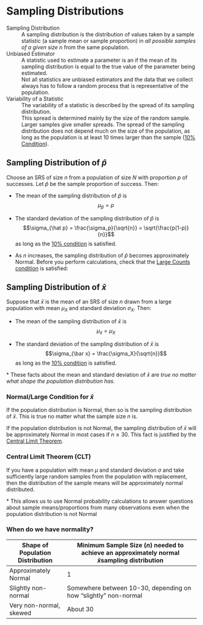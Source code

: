 # Sampling Distributions

Sampling Distribution
: A sampling distribution is the distribution of values taken by a sample statistic (a sample mean or sample proportion) in *all possible samples of a given size $n$* from the same population. 

Unbiased Estimator
: A statistic used to estimate a parameter is an \textbf{unbiased estimator} if the mean of its sampling distribution is equal to the true value of the parameter being estimated.
: Not all statistics are unbiased estimators and the data that we collect always has to follow a random process that is representative of the population.

Variability of a Statistic
: The variability of a statistic is described by the spread of its sampling distribution. 
: This spread is determined mainly by the size of the random sample. Larger samples give smaller spreads. The spread of the sampling distribution does not depend much on the size
of the population, as long as the population is at least 10 times larger than the sample ([10\% Condition](#ten-per-cond)).

## Sampling Distribution of $\hat p$

::: {.highlight}
Choose an SRS of size $n$ from a population of size $N$ with proportion $p$ of successes. Let $\hat p$ be the sample proportion of success. Then:

- The mean of the sampling distribution of $\hat p$ is $$\mu_{\hat p} = p$$

- The standard deviation of the sampling distribution of $\hat p$ is  $$\sigma_{\hat p} = \frac{\sigma_p}{\sqrt{n}} = \sqrt{\frac{p(1-p)}{n}}$$ as long as the [10\% condition](#ten-per-cond) is satisfied.

- As $n$ increases, the sampling distribution of $\hat p$ becomes approximately Normal. Before you perform calculations, check that the [Large Counts condition](#large-counts-cond) is satisfied: 

\begin{equation}
np \geq 10 \text{ and }n(1-p) \geq 10
\end{equation}

:::

## Sampling Distribution of $\bar x$

::: {.highlight}
Suppose that $\bar x$ is the mean of an SRS of size $n$ drawn from a large population with mean $\mu_X$ and standard deviation $\sigma_X$. Then: 

- The mean of the sampling distribution of $\bar x$ is $$\mu_{\bar x} = \mu_X$$

- The standard deviation of the sampling distribution of $\bar x$ is $$\sigma_{\bar x} = \frac{\sigma_X}{\sqrt{n}}$$ as long as the [10\% condition](#ten-per-cond) is satisfied.

\* These facts about the mean and standard deviation of $\bar x$ are *true no matter what shape the population distribution has.*
:::

### Normal/Large Condition for $\bar x$ {#large-cond}
::: {.highlight}
If the population distribution is Normal, then so is the sampling distribution of $\bar x$. This is true no matter what the sample size $n$ is.

If the population distribution is not Normal, the sampling distribution of $\bar x$ will be approximately Normal in most cases if $n \geq 30$. This fact is justified by the [Central Limit Theorem](#clt).
:::

### Central Limit Theorem (CLT) {#clt}

::: {.highlight}
If you have a population with mean $\mu$ and standard deviation $\sigma$ and take sufficiently large random samples from the population with replacement, then the distribution of the sample means will be approximately normal distributed.

\* This allows us to use Normal probability calculations to answer questions about sample means/proportions from many observations even when the population distribution is not Normal
:::

### When do we have normality?

| Shape of Population Distribution | Minimum Sample Size ($n$) needed to achieve an approximately normal $\bar x$sampling distribution |
|-------------------------------------------|----------------------------------------------------------------------------------------------------|
| Approximately Normal                      | 1                                                                                                  |
| Slightly non-normal                       | Somewhere between 10-30, depending on how “slightly” non-normal                                    |
| Very non-normal, skewed                   | About 30                                                                                           |
